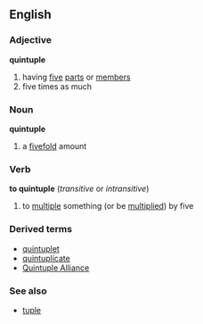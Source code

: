 ==English==
===Adjective===
'''quintuple'''
# having [[five]] [[part]]s or [[members]]
# five times as much
===Noun===
'''quintuple'''
# a [[fivefold]] amount
===Verb===
'''to quintuple'''  (''transitive'' or ''intransitive'')
# to [[multiple]] something (or be [[multiplied]]) by five
===Derived terms===
*[[quintuplet]]
*[[quintuplicate]]
*[[Quintuple Alliance]]
===See also===
*[[tuple]]